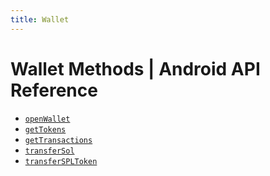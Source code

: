 ```yaml
---
title: Wallet
---
```


# Wallet Methods | Android API Reference

- [`openWallet`](/api-reference/android/wallet/openWallet)
- [`getTokens`](/api-reference/android/wallet/getTokens)
- [`getTransactions`](/api-reference/android/wallet/getTransactions)
- [`transferSol`](/api-reference/android/wallet/transferSol)
- [`transferSPLToken`](/api-reference/android/wallet/transferSPLToken)